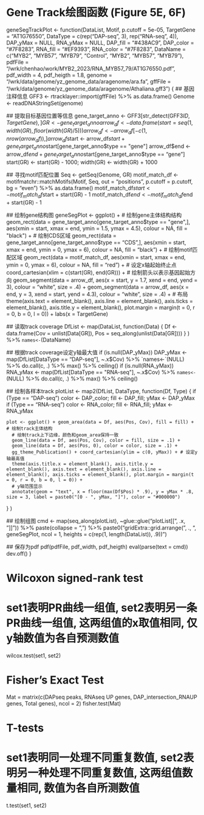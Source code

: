 # Gene Track绘图函数 (Figure 5E, 6F)
geneSegTrackPlot <- function(DataList, Motif, p.cutoff = 5e-05, TargetGene = "AT1G76550", DataType = c(rep("DAP-seq", 3), rep("RNA-seq", 4)), DAP_yMax = NULL, RNA_yMax = NULL, DAP_fill = "#438AC9", DAP_color = "#7F8283", RNA_fill = "#EF9393", RNA_color = "#7F8283", DataName = c("MYB2", "MYB57", "MYB79", "Control", "MYB2", "MYB57", "MYB79"), pdfFile = "/wrk/chenhao/work/MYB2_2023/RNA_MYB57_79/AT1G76550.pdf", pdf_width = 4, pdf_heigth = 1.8, genome = "/wrk/data/genome/yz_genome_data/aragenome/ara.fa", gffFile = "/wrk/data/genome/yz_genome_data/aragenome/Athaliana.gff3") {
  ## 基因注释信息
  GFF3 <- rtracklayer::import(gffFile) %>% as.data.frame()
  Genome <- readDNAStringSet(genome)
  
  ## 提取目标基因位置等信息
  gene_target_anno <- GFF3[str_detect(GFF3$ID, TargetGene),]
  GR <- gene_target_anno %>% filter(type == "gene") %>% makeGRangesFromDataFrame(keep.extra.columns = F, ignore.strand = T, seqinfo = NULL, seqnames.field = "seqnames", start.field = "start", end.field = "end")
  arrow_df <- data.frame(start = seq(1, width(GR), floor(width(GR) / 5))) %>% mutate(end = start + 59)
  arrow_df <- arrow_df[-c(1, nrow(arrow_df)),]
  arrow_df$start <- arrow_df$start + gene_target_anno$start[gene_target_anno$type == "gene"]
  arrow_df$end <- arrow_df$end + gene_target_anno$start[gene_target_anno$type == "gene"]
  start(GR) <- start(GR) - 1000; width(GR) <- width(GR) + 1000
  
  ## 寻找motif匹配位置
  Seq <- getSeq(Genome, GR)
  motif_match_df <- motifmatchr::matchMotifs(Motif, Seq, out = "positions", p.cutoff = p.cutoff, bg = "even") %>% as.data.frame()
  motif_match_df$start <- motif_match_df$start + start(GR) - 1
  motif_match_df$end <- motif_match_df$end + start(GR) - 1
  
  ## 绘制gene结构图
  geneSegPlot <- ggplot() + 
    # 绘制gene主体结构结构
    geom_rect(data = gene_target_anno[gene_target_anno$type == "gene",], aes(xmin = start, xmax = end, ymin = 1.5, ymax = 4.5), colour = NA, fill = "black") + 
    # 绘制CDS区域
    geom_rect(data = gene_target_anno[gene_target_anno$type == "CDS",], aes(xmin = start, xmax = end, ymin = 0, ymax = 6), colour = NA, fill = "black") + 
    # 绘制motif匹配区域
    geom_rect(data = motif_match_df, aes(xmin = start, xmax = end, ymin = 0, ymax = 6), colour = NA, fill = "red") + 
    # 设定x轴起始终止点
    coord_cartesian(xlim = c(start(GR), end(GR))) + 
    # 绘制箭头以表示基因起始方向
    geom_segment(data = arrow_df, aes(x = start, y = 1.7, xend = end, yend = 3), colour = "white", size = .4) + 
    geom_segment(data = arrow_df, aes(x = end, y = 3, xend = start, yend = 4.3), colour = "white", size = .4) + 
    # 布局
    theme(axis.text = element_blank(), axis.line = element_blank(), axis.ticks = element_blank(), axis.title.y = element_blank(), plot.margin = margin(t = 0, r = 0, b = 0, l = 0)) + 
    labs(x = TargetGene)
  
  ## 读取track coverage
  DfList <- map(DataList, function(Data) {
    Df <- data.frame(Cov = unlist(Data[GR]), Pos = seq_along(unlist(Data[GR])))
  } ) %>% `names<-`(DataName)
  
  ## 根据track coverage设定y轴最大值
  if (is.null(DAP_yMax)) DAP_yMax <- map(DfList[DataType == "DAP-seq"], ~.x$Cov) %>% `names<-`(NULL) %>% do.call(c, .) %>% max() %>% ceiling()
  if (is.null(RNA_yMax)) RNA_yMax <- map(DfList[DataType == "RNA-seq"], ~.x$Cov) %>% `names<-`(NULL) %>% do.call(c, .) %>% max() %>% ceiling()
  
  ## 绘制各样本track
  plotList <- map2(DfList, DataType, function(Df, Type) {
    if (Type == "DAP-seq") color <- DAP_color; fill <- DAP_fill; yMax <- DAP_yMax
    if (Type == "RNA-seq") color <- RNA_color; fill <- RNA_fill; yMax <- RNA_yMax
    
    plot <- ggplot() + geom_area(data = Df, aes(Pos, Cov), fill = fill) + # 绘制track主体结构
      # 绘制track上下边缘，颜色和geom_area保持一致
      geom_line(data = Df, aes(Pos, Cov), color = fill, size = .1) + 
      geom_line(data = Df, aes(Pos, 0), color = color, size = .1) + 
      gg_theme_Publication() + coord_cartesian(ylim = c(0, yMax)) + # 设定y轴最高值
      theme(axis.title.x = element_blank(), axis.title.y = element_blank(), axis.text = element_blank(), axis.line = element_blank(), axis.ticks = element_blank(), plot.margin = margin(t = 0, r = 0, b = 0, l = 0)) + 
      # y轴范围显示
      annotate(geom = "text", x = floor(max(Df$Pos) * .9), y = yMax * .8, size = 3, label = paste0("[0 - ", yMax, "]"), color = "#000000")
  } )
  
  ## 绘制组图
  cmd <- map(seq_along(plotList), ~glue::glue("plotList[[", .x, "]]")) %>% paste(collapse = ", ") %>% paste0("gridExtra::grid.arrange(", ., ", geneSegPlot, ncol = 1, heights = c(rep(1, length(DataList)), .9))")
  
  ## 保存为pdf
  pdf(pdfFile, pdf_width, pdf_heigth)
  eval(parse(text = cmd))
  dev.off()
}

# Wilcoxon signed-rank test
# set1表明PR曲线一组值, set2表明另一条PR曲线一组值, 这两组值的x取值相同, 仅y轴数值为各自预测数值
wilcox.test(set1, set2)

# Fisher’s Exact Test
Mat = matrix(c(DAPseq peaks, RNAseq UP genes, DAP_intersection_RNAUP genes, Total genes), ncol = 2)
fisher.test(Mat)

# T-tests
# set1表明同一处理不同重复数值, set2表明另一种处理不同重复数值, 这两组值数量相同, 数值为各自所测数值
t.test(set1, set2)
